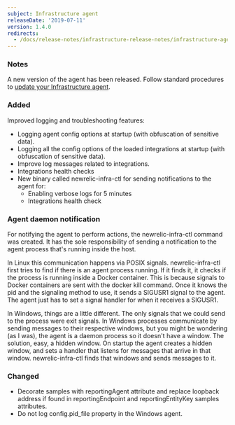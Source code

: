 ```yaml
---
subject: Infrastructure agent
releaseDate: '2019-07-11'
version: 1.4.0
redirects:
  - /docs/release-notes/infrastructure-release-notes/infrastructure-agent-release-notes/new-relic-infrastructure-agent-141
---
```


### Notes

A new version of the agent has been released. Follow standard procedures to [update your Infrastructure agent](/docs/infrastructure/new-relic-infrastructure/installation/update-infrastructure-agent).

### Added

Improved logging and troubleshooting features:

* Logging agent config options at startup (with obfuscation of sensitive data).
* Logging all the config options of the loaded integrations at startup (with obfuscation of sensitive data).
* Improve log messages related to integrations.
* Integrations health checks
* New binary called newrelic-infra-ctl for sending notifications to the agent for:
  * Enabling verbose logs for 5 minutes
  * Integrations health check

### Agent daemon notification

For notifying the agent to perform actions, the newrelic-infra-ctl command was created. It has the sole responsibility of sending a notification to the agent process that's running inside the host.

In Linux this communication happens via POSIX signals. newrelic-infra-ctl first tries to find if there is an agent process running. If it finds it, it checks if the process is running inside a Docker container. This is because signals to Docker containers are sent with the docker kill command. Once it knows the pid and the signaling method to use, it sends a SIGUSR1 signal to the agent. The agent just has to set a signal handler for when it receives a SIGUSR1.

In Windows, things are a little different. The only signals that we could send to the process were exit signals. In Windows processes communicate by sending messages to their respective windows, but you might be wondering (as I was), the agent is a daemon process so it doesn't have a window. The solution, easy, a hidden window. On startup the agent creates a hidden window, and sets a handler that listens for messages that arrive in that window. newrelic-infra-ctl finds that windows and sends messages to it.

### Changed

* Decorate samples with reportingAgent attribute and replace loopback address if found in reportingEndpoint and reportingEntityKey samples attributes.
* Do not log config.pid_file property in the Windows agent.
